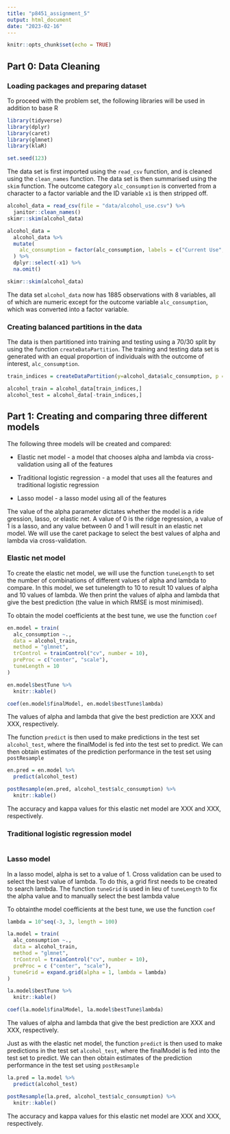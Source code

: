 ```yaml
---
title: "p8451_assignment_5"
output: html_document
date: "2023-02-16"
---
```


```r
knitr::opts_chunk$set(echo = TRUE)
```

## Part 0: Data Cleaning

### Loading packages and preparing dataset

To proceed with the problem set, the following libraries will be used in addition to base R
```r
library(tidyverse)
library(dplyr)
library(caret)
library(glmnet)
library(klaR)

set.seed(123)
```

The data set is first imported using the `read_csv` function, and is cleaned using the `clean_names` function. The data set is then summarised using the `skim` function. The outcome category `alc_consumption` is converted from a character to a factor variable and the ID variable `x1` is then stripped off. 

```r
alcohol_data = read_csv(file = "data/alcohol_use.csv") %>%
  janitor::clean_names()
skimr::skim(alcohol_data)

alcohol_data = 
  alcohol_data %>%
  mutate(
    alc_consumption = factor(alc_consumption, labels = c("Current Use", "Not Current Use"))
  ) %>%
  dplyr::select(-x1) %>%
  na.omit()

skimr::skim(alcohol_data)
```

The data set `alcohol_data` now has 1885 observations with 8 variables, all of which are numeric except for the outcome variable `alc_consumption`, which was converted into a factor variable. 

### Creating balanced partitions in the data 

The data is then partitioned into training and testing using a 70/30 split by using the function `createDataPartition`. The training and testing data set is generated with an equal proportion of individuals with the outcome of interest, `alc_consumption`. 

```r
train_indices = createDataPartition(y=alcohol_data$alc_consumption, p = 0.7, list = FALSE)

alcohol_train = alcohol_data[train_indices,]
alcohol_test = alcohol_data[-train_indices,]
```

## Part 1: Creating and comparing three different models 

The following three models will be created and compared: 

* Elastic net model - a model that chooses alpha and lambda via cross-validation using all of the features

* Traditional logistic regression - a model that uses all the features and traditional logistic regression 

* Lasso model - a lasso model using all of the features

The value of the alpha parameter dictates whether the model is a ride gression, lasso, or elastic net. A value of 0 is the ridge regression, a value of 1 is a lasso, and any value between 0 and 1 will result in an elastic net model. We will use the caret package to select the best values of alpha and lambda via cross-validation. 

### Elastic net model 

To create the elastic net model, we will use the function `tuneLength` to set the number of combinations of different values of alpha and lambda to compare. In this model, we set tunelength to 10 to result 10 values of alpha and 10 values of lambda. We then print the values of alpha and lambda that give the best prediction (the value in which RMSE is most minimised). 

To obtain the model coefficients at the best tune, we use the function `coef`  
```r
en.model = train(
  alc_consumption ~., 
  data = alcohol_train, 
  method = "glmnet",
  trControl = trainControl("cv", number = 10), 
  preProc = c("center", "scale"),
  tuneLength = 10
)

en.model$bestTune %>%
  knitr::kable()

coef(en.model$finalModel, en.model$bestTune$lambda) 
```

The values of alpha and lambda that give the best prediction are XXX and XXX, respectively. 

The function `predict` is then used to make predictions in the test set `alcohol_test`, where the finalModel is fed into the test set to predict. We can then obtain estimates of the prediction performance in the test set using `postResample`

```r
en.pred = en.model %>%
  predict(alcohol_test)

postResample(en.pred, alcohol_test$alc_consumption) %>%
  knitr::kable()
```

The accuracy and kappa values for this elastic net model are XXX and XXX, respectively.

### Traditional logistic regression model 

```r

```

### Lasso model

In a lasso model, alpha is set to a value of 1. Cross validation can be used to select the best value of lambda. To do this, a grid first needs to be created to search lambda. The function `tuneGrid` is used in lieu of `tuneLength` to fix the alpha value and to manually select the best lambda value

To obtainthe model coefficients at the best tune, we use the function `coef`

```r
lambda = 10^seq(-3, 3, length = 100)

la.model = train(
  alc_consumption ~., 
  data = alcohol_train, 
  method = "glmnet", 
  trControl = trainControl("cv", number = 10), 
  preProc = c ("center", "scale"),
  tuneGrid = expand.grid(alpha = 1, lambda = lambda)
)

la.model$bestTune %>%
  knitr::kable()

coef(la.model$finalModel, la.model$bestTune$lambda) 
```

The values of alpha and lambda that give the best prediction are XXX and XXX, respectively. 

Just as with the elastic net model, the function `predict` is then used to make predictions in the test set `alcohol_test`, where the finalModel is fed into the test set to predict. We can then obtain estimates of the prediction performance in the test set using `postResample`

```r
la.pred = la.model %>%
  predict(alcohol_test)

postResample(la.pred, alcohol_test$alc_consumption) %>%
  knitr::kable()
```

The accuracy and kappa values for this elastic net model are XXX and XXX, respectively.




